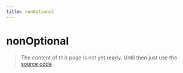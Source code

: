 ```yaml
---
title: nonOptional
---
```


# nonOptional

> The content of this page is not yet ready. Until then just use the [source code](https://github.com/fabian-hiller/valibot/blob/main/library/src/schemas/nonOptional/nonOptional.ts).
